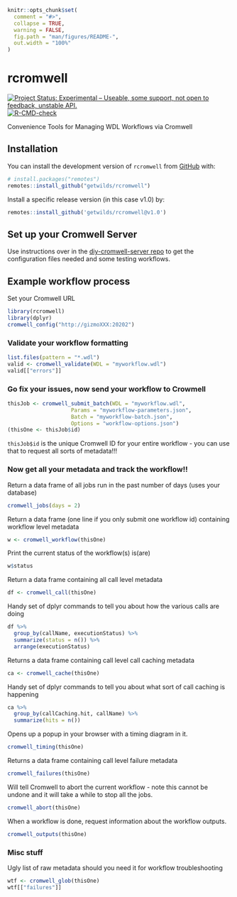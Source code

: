 <!-- README.md is generated from README.Rmd. Please edit that file -->
<!-- BEWARE: THIS CODE DOESN'T RUN - IT'S JUST PSEUDO CODE FOR NOW -->

```r
knitr::opts_chunk$set(
  comment = "#>",
  collapse = TRUE,
  warning = FALSE,
  fig.path = "man/figures/README-",
  out.width = "100%"
)
```

# rcromwell

<!-- badges: start -->
[![Project Status: Experimental – Useable, some support, not open to feedback, unstable API.](https://getwilds.github.io/badges/badges/experimental.svg)](https://getwilds.github.io/badges/#experimental)
[![R-CMD-check](https://github.com/getwilds/rcromwell/actions/workflows/R-CMD-check.yaml/badge.svg?branch=dev)](https://github.com/getwilds/rcromwell/actions/workflows/R-CMD-check.yaml)
<!-- badges: end -->

Convenience Tools for Managing WDL Workflows via Cromwell

## Installation

You can install the development version of `rcromwell` from [GitHub](https://github.com/) with:

```r
# install.packages("remotes")
remotes::install_github("getwilds/rcromwell")
```

Install a specific release version (in this case v1.0) by:

```r
remotes::install_github('getwilds/rcromwell@v1.0')
```

## Set up your Cromwell Server

Use instructions over in the [diy-cromwell-server repo](https://github.com/FredHutch/diy-cromwell-server) to get the configuration files needed and some testing workflows.


## Example workflow process

Set your Cromwell URL

```r
library(rcromwell)
library(dplyr)
cromwell_config("http://gizmoXXX:20202")
```

### Validate your workflow formatting

```r
list.files(pattern = "*.wdl")
valid <- cromwell_validate(WDL = "myworkflow.wdl")
valid[["errors"]]
```

### Go fix your issues, now send your workflow to Crowmell

```r
thisJob <- cromwell_submit_batch(WDL = "myworkflow.wdl",
                    Params = "myworkflow-parameters.json",
                    Batch = "myworkflow-batch.json",
                    Options = "workflow-options.json")
(thisOne <- thisJob$id)
```

`thisJob$id` is the unique Cromwell ID for your entire workflow - you can use that to request all sorts of metadata!!!

### Now get all your metadata and track the workflow!!

Return a data frame of all jobs run in the past number of days (uses your database)

```r
cromwell_jobs(days = 2)
```

Return a data frame (one line if you only submit one workflow id) containing workflow level metadata

```r
w <- cromwell_workflow(thisOne)
```

Print the current status of the workflow(s) is(are)

```r
w$status
```

Return a data frame containing all call level metadata

```r
df <- cromwell_call(thisOne)
```

Handy set of dplyr commands to tell you about how the various calls are doing

```r
df %>%
  group_by(callName, executionStatus) %>%
  summarize(status = n()) %>%
  arrange(executionStatus)
```

Returns a data frame containing call level call caching  metadata

```r
ca <- cromwell_cache(thisOne)
```

Handy set of dplyr commands to tell you about what sort of call caching is happening

```r
ca %>%
  group_by(callCaching.hit, callName) %>%
  summarize(hits = n())
```

Opens up a popup in your browser with a timing diagram in it.

```r
cromwell_timing(thisOne)
```

Returns a data frame containing call level failure metadata

```r
cromwell_failures(thisOne)
```

Will tell Cromwell to abort the current workflow - note this cannot be undone and it will take a while to stop all the jobs.

```r
cromwell_abort(thisOne)
```

When a workflow is done, request information about the workflow outputs.

```r
cromwell_outputs(thisOne)
```

### Misc stuff

Ugly list of raw metadata should you need it for workflow troubleshooting

```r
wtf <- cromwell_glob(thisOne)
wtf[["failures"]]
```
